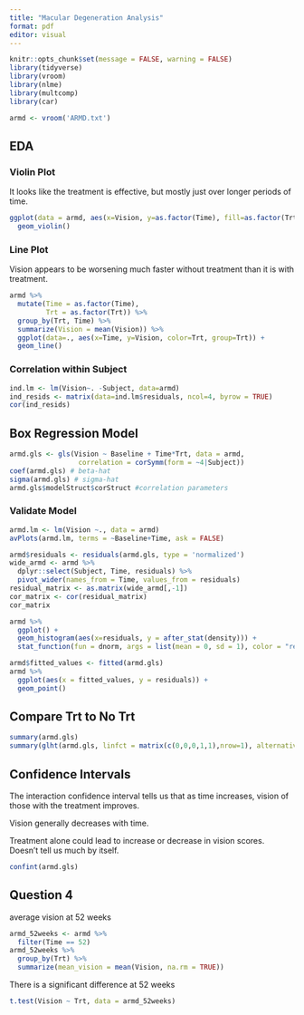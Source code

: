 ```yaml
---
title: "Macular Degeneration Analysis"
format: pdf
editor: visual
---
```


```r
knitr::opts_chunk$set(message = FALSE, warning = FALSE)
library(tidyverse)
library(vroom)
library(nlme)
library(multcomp)
library(car)

armd <- vroom('ARMD.txt')
```

## EDA

### Violin Plot

It looks like the treatment is effective, but mostly just over longer periods of time.

```r
ggplot(data = armd, aes(x=Vision, y=as.factor(Time), fill=as.factor(Trt))) +
  geom_violin()
```

### Line Plot

Vision appears to be worsening much faster without treatment than it is with treatment.

```r
armd %>%
  mutate(Time = as.factor(Time),
         Trt = as.factor(Trt)) %>%
  group_by(Trt, Time) %>%
  summarize(Vision = mean(Vision)) %>%
  ggplot(data=., aes(x=Time, y=Vision, color=Trt, group=Trt)) +
  geom_line()
```

### Correlation within Subject

```r
ind.lm <- lm(Vision~. -Subject, data=armd)
ind_resids <- matrix(data=ind.lm$residuals, ncol=4, byrow = TRUE)
cor(ind_resids)
```

## Box Regression Model

```r
armd.gls <- gls(Vision ~ Baseline + Time*Trt, data = armd,
                 correlation = corSymm(form = ~4|Subject))
coef(armd.gls) # beta-hat
sigma(armd.gls) # sigma-hat
armd.gls$modelStruct$corStruct #correlation parameters
```

### Validate Model

```r
armd.lm <- lm(Vision ~., data = armd)
avPlots(armd.lm, terms = ~Baseline+Time, ask = FALSE)

armd$residuals <- residuals(armd.gls, type = 'normalized')
wide_armd <- armd %>%
  dplyr::select(Subject, Time, residuals) %>%
  pivot_wider(names_from = Time, values_from = residuals)
residual_matrix <- as.matrix(wide_armd[,-1])
cor_matrix <- cor(residual_matrix)
cor_matrix

armd %>% 
  ggplot() +
  geom_histogram(aes(x=residuals, y = after_stat(density))) +
  stat_function(fun = dnorm, args = list(mean = 0, sd = 1), color = "red")

armd$fitted_values <- fitted(armd.gls)
armd %>% 
  ggplot(aes(x = fitted_values, y = residuals)) +
  geom_point()
```

## Compare Trt to No Trt

```r
summary(armd.gls)
summary(glht(armd.gls, linfct = matrix(c(0,0,0,1,1),nrow=1), alternative='less'))
```

## Confidence Intervals

The interaction confidence interval tells us that as time increases, vision of those with the treatment improves.

Vision generally decreases with time.

Treatment alone could lead to increase or decrease in vision scores. Doesn't tell us much by itself.

```r
confint(armd.gls)
```

## Question 4

average vision at 52 weeks

```r
armd_52weeks <- armd %>%
  filter(Time == 52)
armd_52weeks %>%
  group_by(Trt) %>%
  summarize(mean_vision = mean(Vision, na.rm = TRUE))
```

There is a significant difference at 52 weeks

```r
t.test(Vision ~ Trt, data = armd_52weeks)
```
